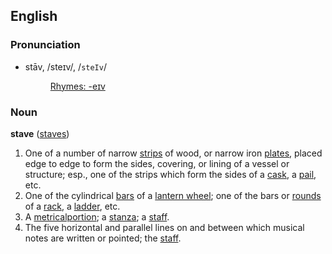 ==English==

===Pronunciation===
*stāv, /steɪv/, /<tt>steIv</tt>/
*:[[Rhymes:English:-eɪv|Rhymes: -eɪv]]

===Noun===
'''stave''' ([[staves]])

#One of a number of narrow [[strip]]s of wood, or narrow iron [[plate]]s, placed edge to edge to form the sides, covering, or lining of a vessel or structure; esp., one of the strips which form the sides of a [[cask]], a [[pail]], etc.
#One of the cylindrical [[bar]]s of a [[lantern wheel]]; one of the bars or [[round]]s of a [[rack]], a [[ladder]], etc.
#A [[metrical ]]portion; a [[stanza]]; a [[staff]].
#The five horizontal and parallel lines on and between which musical notes are written or pointed; the [[staff]].